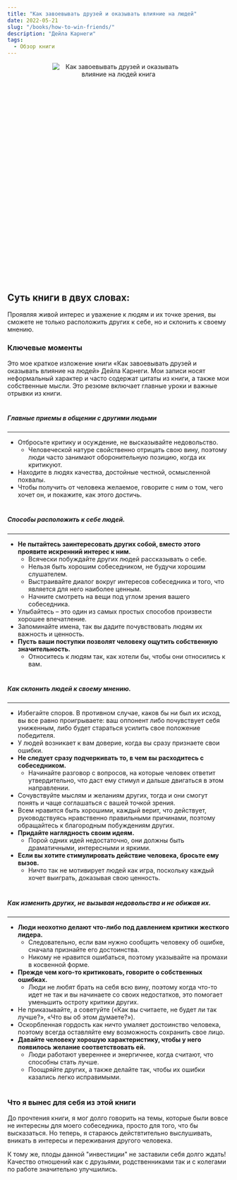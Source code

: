 ```yaml
---
title: "Как завоевывать друзей и оказывать влияние на людей"
date: 2022-05-21
slug: "/books/how-to-win-friends/"
description: "Дейла Карнеги"
tags:
  - Обзор книги
---
```



<div class="images" align="center" style="width:300px; height: 300px; margin: auto; position: relative; margin-bottom: 220px;">
    <div class="image_item">
        <img alt="Как завоевывать друзей и оказывать влияние на людей книга" src="/how_to_win_friends_book.jpeg" />
    </div>
</div>

 ## Суть книги в двух словах:

Проявляя живой интерес и уважение к людям и их точке зрения, вы сможете не только расположить других к себе, но и склонить к своему мнению.


### Ключевые моменты

Это мое краткое изложение книги «Как завоевывать друзей и оказывать влияние на людей» Дейла Карнеги. Мои записи носят неформальный характер и часто содержат цитаты из книги, а также мои собственные мысли. Это резюме включает главные уроки и важные отрывки из книги.

#

##### Главные приемы в общении с другими людьми
---
* Отбросьте критику и осуждение, не высказывайте недовольство.
    * Человеческой натуре свойственно отрицать свою вину, поэтому люди часто занимают оборонительную позицию, когда их критикуют.
* Находите в людях качества, достойные честной, осмысленной похвалы.
* Чтобы получить от человека желаемое, говорите с ним о том, чего хочет он, и покажите, как этого достичь.

#

##### Способы расположить к себе людей.
---
* **Не пытайтесь заинтересовать других собой, вместо этого проявите искренний интерес к ним.**
    * Всячески побуждайте других людей рассказывать о себе.
    * Нельзя быть хорошим собеседником, не будучи хорошим слушателем.
    * Выстраивайте диалог вокруг интересов собеседника и того, что является для него наиболее ценным.
    * Начните смотреть на вещи под углом зрения вашего собеседника.
* Улыбайтесь – это один из самых простых способов произвести хорошее впечатление.
* Запоминайте имена, так вы дадите почувствовать людям их важность и ценность.
* **Пусть ваши поступки позволят человеку ощутить собственную значительность.**
    * Относитесь к людям так, как хотели бы, чтобы они относились к вам.

#

##### Как склонить людей к своему мнению.
---
* Избегайте споров. В противном случае, каков бы ни был их исход, вы все равно проигрываете: ваш оппонент либо почувствует себя униженным, либо будет стараться усилить свое положение победителя. 
* У людей возникает к вам доверие, когда вы сразу признаете свои ошибки.
* **Не следует сразу подчеркивать то, в чем вы расходитесь с собеседником.**
    * Начинайте разговор с вопросов, на которые человек ответит утвердительно, что даст ему стимул и дальше двигаться в этом направлении.
* Сочувствуйте мыслям и желаниям других, тогда и они смогут понять и чаще соглашаться с вашей точкой зрения.
* Всем нравится быть хорошими, каждый верит, что действует, руководствуясь нравственно правильными причинами, поэтому обращайтесь к благородным побуждениям других.
* **Придайте наглядность своим идеям.**
    * Порой одних идей недостаточно, они должны быть драматичными, интересными и яркими. 
* **Если вы хотите стимулировать действие человека, бросьте ему вызов.**
    * Ничто так не мотивирует людей как игра, поскольку каждый хочет выиграть, доказывая свою ценность.

#

##### Как изменить других, не вызывая недовольства и не обижая их.
---
* **Люди неохотно делают что-либо под давлением критики жесткого лидера.** 
    * Следовательно, если вам нужно сообщить человеку об ошибке, сначала признайте его достоинства.
    * Никому не нравится ошибаться, поэтому указывайте на промахи в косвенной форме.
* **Прежде чем кого-то критиковать, говорите о собственных ошибках.**
    * Люди не любят брать на себя всю вину, поэтому когда что-то идет не так и вы начинаете со своих недостатков, это помогает уменьшить остроту критики других.
* Не приказывайте, а советуйте («Как вы считаете, не будет ли так лучше?», «Что вы об этом думаете?»).
* Оскорбленная гордость как ничто умаляет достоинство человека, поэтому всегда оставляйте ему возможность сохранить свое лицо.
* **Давайте человеку хорошую характеристику, чтобы у него появилось желание соответствовать ей.**
    * Люди работают увереннее и энергичнее, когда считают, что способны стать лучше.
    * Поощряйте других, а также делайте так, чтобы их ошибки казались легко исправимыми.

#

### Что я вынес для себя из этой книги 

До прочтения книги, я мог долго говорить на темы, которые были вовсе не интересны для моего собеседника, просто для того, что бы высказаться. Но теперь, я стараюсь действтительно выслушивать, вникать в интересы и переживания другого человека.

К тому же, плоды данной "инвестиции" не заставили себя долго ждать! Качество отношений как с друзьями, родственниками так и с колегами по работе значительно улучшились.